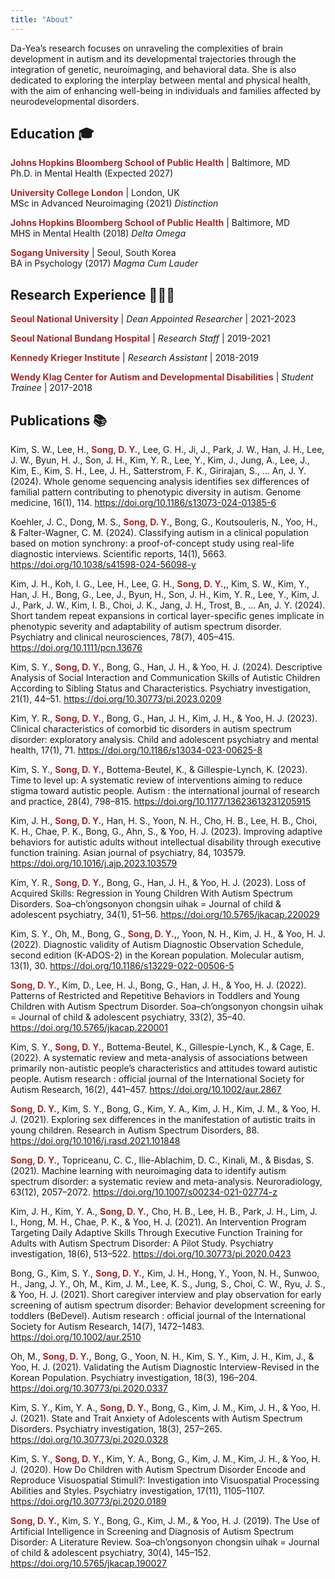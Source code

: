 ```yaml
---
title: "About"
---
```


Da-Yea's research focuses on unraveling the complexities of brain development in autism and its developmental trajectories through the integration of genetic, neuroimaging, and behavioral data. She is also dedicated to exploring the interplay between mental and physical health, with the aim of enhancing well-being in individuals and families affected by neurodevelopmental disorders.

## Education 🎓

[**Johns Hopkins Bloomberg School of Public Health**]{style="color: brown;"} \| Baltimore, MD<br>Ph.D. in Mental Health (Expected 2027)

[**University College London**]{style="color: brown;"} \| London, UK<br>MSc in Advanced Neuroimaging (2021) <em>Distinction</em>

[**Johns Hopkins Bloomberg School of Public Health**]{style="color: brown;"} \| Baltimore, MD<br>MHS in Mental Health (2018) <em>Delta Omega</em>

[**Sogang University**]{style="color: brown;"} \| Seoul, South Korea<br>BA in Psychology (2017) <em>Magma Cum Lauder</em>

## Research Experience 👩🏻‍🔬

[**Seoul National University**]{style="color: brown;"} \| <em>Dean Appointed Researcher</em> \| 2021-2023

[**Seoul National Bundang Hospital**]{style="color: brown;"} \| <em>Research Staff</em> \| 2019-2021

[**Kennedy Krieger Institute**]{style="color: brown;"} \| <em>Research Assistant</em> \| 2018-2019

[**Wendy Klag Center for Autism and Developmental Disabilities**]{style="color: brown;"} \| <em>Student Trainee</em> \| 2017-2018

## Publications 📚

Kim, S. W., Lee, H., [**Song, D. Y.,**]{style="color: brown;"} Lee, G. H., Ji, J., Park, J. W., Han, J. H., Lee, J. W., Byun, H. J., Son, J. H., Kim, Y. R., Lee, Y., Kim, J., Jung, A., Lee, J., Kim, E., Kim, S. H., Lee, J. H., Satterstrom, F. K., Girirajan, S., … An, J. Y. (2024). Whole genome sequencing analysis identifies sex differences of familial pattern contributing to phenotypic diversity in autism. Genome medicine, 16(1), 114. [https://doi.org/10.1186/s13073-024-01385-6](https://doi.org/10.1186/s13073-024-01385-6)

Koehler, J. C., Dong, M. S., [**Song, D. Y.,**]{style="color: brown;"} Bong, G., Koutsouleris, N., Yoo, H., & Falter-Wagner, C. M. (2024). Classifying autism in a clinical population based on motion synchrony: a proof-of-concept study using real-life diagnostic interviews. Scientific reports, 14(1), 5663. [https://doi.org/10.1038/s41598-024-56098-y](https://doi.org/10.1038/s41598-024-56098-y)

Kim, J. H., Koh, I. G., Lee, H., Lee, G. H., [**Song, D. Y.,**]{style="color: brown;"}, Kim, S. W., Kim, Y., Han, J. H., Bong, G., Lee, J., Byun, H., Son, J. H., Kim, Y. R., Lee, Y., Kim, J. J., Park, J. W., Kim, I. B., Choi, J. K., Jang, J. H., Trost, B., … An, J. Y. (2024). Short tandem repeat expansions in cortical layer-specific genes implicate in phenotypic severity and adaptability of autism spectrum disorder. Psychiatry and clinical neurosciences, 78(7), 405–415. [https://doi.org/10.1111/pcn.13676](https://doi.org/10.1111/pcn.13676)

Kim, S. Y., [**Song, D. Y.,**]{style="color: brown;"} Bong, G., Han, J. H., & Yoo, H. J. (2024). Descriptive Analysis of Social Interaction and Communication Skills of Autistic Children According to Sibling Status and Characteristics. Psychiatry investigation, 21(1), 44–51. [https://doi.org/10.30773/pi.2023.0209](https://doi.org/10.30773/pi.2023.0209)

Kim, Y. R., [**Song, D. Y.,**]{style="color: brown;"} Bong, G., Han, J. H., Kim, J. H., & Yoo, H. J. (2023). Clinical characteristics of comorbid tic disorders in autism spectrum disorder: exploratory analysis. Child and adolescent psychiatry and mental health, 17(1), 71. [https://doi.org/10.1186/s13034-023-00625-8](https://doi.org/10.1186/s13034-023-00625-8)

Kim, S. Y., [**Song, D. Y.,**]{style="color: brown;"} Bottema-Beutel, K., & Gillespie-Lynch, K. (2023). Time to level up: A systematic review of interventions aiming to reduce stigma toward autistic people. Autism : the international journal of research and practice, 28(4), 798–815. [https://doi.org/10.1177/13623613231205915](https://doi.org/10.1177/13623613231205915)

Kim, J. H., [**Song, D. Y.,**]{style="color: brown;"} Han, H. S., Yoon, N. H., Cho, H. B., Lee, H. B., Choi, K. H., Chae, P. K., Bong, G., Ahn, S., & Yoo, H. J. (2023). Improving adaptive behaviors for autistic adults without intellectual disability through executive function training. Asian journal of psychiatry, 84, 103579. [https://doi.org/10.1016/j.ajp.2023.103579](https://doi.org/10.1016/j.ajp.2023.103579)

Kim, Y. R., [**Song, D. Y.,**]{style="color: brown;"} Bong, G., Han, J. H., & Yoo, H. J. (2023). Loss of Acquired Skills: Regression in Young Children With Autism Spectrum Disorders. Soa--ch'ongsonyon chongsin uihak = Journal of child & adolescent psychiatry, 34(1), 51–56. [https://doi.org/10.5765/jkacap.220029](https://doi.org/10.5765/jkacap.220029)

Kim, S. Y., Oh, M., Bong, G., [**Song, D. Y.,**]{style="color: brown;"}, Yoon, N. H., Kim, J. H., & Yoo, H. J. (2022). Diagnostic validity of Autism Diagnostic Observation Schedule, second edition (K-ADOS-2) in the Korean population. Molecular autism, 13(1), 30. [https://doi.org/10.1186/s13229-022-00506-5](https://doi.org/10.1186/s13229-022-00506-5)

[**Song, D. Y.,**]{style="color: brown;"} Kim, D., Lee, H. J., Bong, G., Han, J. H., & Yoo, H. J. (2022). Patterns of Restricted and Repetitive Behaviors in Toddlers and Young Children with Autism Spectrum Disorder. Soa--ch'ongsonyon chongsin uihak = Journal of child & adolescent psychiatry, 33(2), 35–40. [https://doi.org/10.5765/jkacap.220001](https://doi.org/10.5765/jkacap.220001)

Kim, S. Y., [**Song, D. Y.,**]{style="color: brown;"} Bottema-Beutel, K., Gillespie-Lynch, K., & Cage, E. (2022). A systematic review and meta-analysis of associations between primarily non-autistic people's characteristics and attitudes toward autistic people. Autism research : official journal of the International Society for Autism Research, 16(2), 441–457. [https://doi.org/10.1002/aur.2867](https://doi.org/10.1002/aur.2867)

[**Song, D. Y.,**]{style="color: brown;"} Kim, S. Y., Bong, G., Kim, Y. A., Kim, J. H., Kim, J. M., & Yoo, H. J. (2021). Exploring sex differences in the manifestation of autistic traits in young children. Research in Autism Spectrum Disorders, 88. [https://doi.org/10.1016/j.rasd.2021.101848](https://doi.org/10.1016/j.rasd.2021.101848)

[**Song, D. Y.,**]{style="color: brown;"} Topriceanu, C. C., Ilie-Ablachim, D. C., Kinali, M., & Bisdas, S. (2021). Machine learning with neuroimaging data to identify autism spectrum disorder: a systematic review and meta-analysis. Neuroradiology, 63(12), 2057–2072. [https://doi.org/10.1007/s00234-021-02774-z](https://doi.org/10.1007/s00234-021-02774-z)

Kim, J. H., Kim, Y. A., [**Song, D. Y.,**]{style="color: brown;"} Cho, H. B., Lee, H. B., Park, J. H., Lim, J. I., Hong, M. H., Chae, P. K., & Yoo, H. J. (2021). An Intervention Program Targeting Daily Adaptive Skills Through Executive Function Training for Adults with Autism Spectrum Disorder: A Pilot Study. Psychiatry investigation, 18(6), 513–522. [https://doi.org/10.30773/pi.2020.0423](https://doi.org/10.30773/pi.2020.0423)

Bong, G., Kim, S. Y., [**Song, D. Y.,**]{style="color: brown;"} Kim, J. H., Hong, Y., Yoon, N. H., Sunwoo, H., Jang, J. Y., Oh, M., Kim, J. M., Lee, K. S., Jung, S., Choi, C. W., Ryu, J. S., & Yoo, H. J. (2021). Short caregiver interview and play observation for early screening of autism spectrum disorder: Behavior development screening for toddlers (BeDevel). Autism research : official journal of the International Society for Autism Research, 14(7), 1472–1483. [https://doi.org/10.1002/aur.2510](https://doi.org/10.1002/aur.2510)

Oh, M., [**Song, D. Y.,**]{style="color: brown;"} Bong, G., Yoon, N. H., Kim, S. Y., Kim, J. H., Kim, J., & Yoo, H. J. (2021). Validating the Autism Diagnostic Interview-Revised in the Korean Population. Psychiatry investigation, 18(3), 196–204. [https://doi.org/10.30773/pi.2020.0337](https://doi.org/10.30773/pi.2020.0337)

Kim, S. Y., Kim, Y. A., [**Song, D. Y.,**]{style="color: brown;"} Bong, G., Kim, J. M., Kim, J. H., & Yoo, H. J. (2021). State and Trait Anxiety of Adolescents with Autism Spectrum Disorders. Psychiatry investigation, 18(3), 257–265. [https://doi.org/10.30773/pi.2020.0328](https://doi.org/10.30773/pi.2020.0328)

Kim, S. Y., [**Song, D. Y.,**]{style="color: brown;"} Kim, Y. A., Bong, G., Kim, J. M., Kim, J. H., & Yoo, H. J. (2020). How Do Children with Autism Spectrum Disorder Encode and Reproduce Visuospatial Stimuli?: Investigation into Visuospatial Processing Abilities and Styles. Psychiatry investigation, 17(11), 1105–1107. [https://doi.org/10.30773/pi.2020.0189](https://doi.org/10.30773/pi.2020.0189)

[**Song, D. Y.,**]{style="color: brown;"} Kim, S. Y., Bong, G., Kim, J. M., & Yoo, H. J. (2019). The Use of Artificial Intelligence in Screening and Diagnosis of Autism Spectrum Disorder: A Literature Review. Soa--ch'ongsonyon chongsin uihak = Journal of child & adolescent psychiatry, 30(4), 145–152. [https://doi.org/10.5765/jkacap.190027](https://doi.org/10.5765/jkacap.190027)
